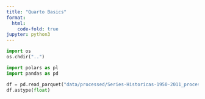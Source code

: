 ```yaml
---
title: "Quarto Basics"
format:
  html:
    code-fold: true
jupyter: python3
---
```

```python
import os
os.chdir("..")
```

```python
import polars as pl
import pandas as pd
```

```python
df = pd.read_parquet("data/processed/Series-Historicas-1950-2011_processes.parquet")
df.astype(float)



```
